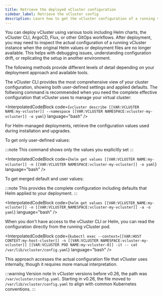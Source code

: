 ```yaml
---
title: Retrieve the deployed vCluster configuration
sidebar_label: Retrieve the vCluster config
description: Learn how to get the vCluster configuration of a running vCluster.
---
```




You can deploy vCluster using various tools including Helm charts, the vCluster CLI, ArgoCD, Flux, or other GitOps workflows. After deployment, you may need to inspect the actual configuration of a running vCluster instance when the original Helm values or deployment files are no longer available. This helps with debugging issues, understanding configuration drift, or replicating the setup in another environment.

The following methods provide different levels of detail depending on your deployment approach and available tools.

<Tabs>
<TabItem value="cli" label="vCluster CLI" default>

The vCluster CLI provides the most comprehensive view of your cluster configuration, showing both user-defined settings and applied defaults. The follwoing command is recommended when you need the complete effective configuration that vCluster uses to manage your virtual cluster:

<InterpolatedCodeBlock 
  code={`vcluster describe [[VAR:VCLUSTER NAME:my-vcluster]] --namespace [[VAR:VCLUSTER NAMESPACE:vcluster-my-vcluster]] -o yaml`}
  language="bash"
/>

</TabItem>
<TabItem value="helm" label="Helm">

For Helm-managed deployments, retrieve the configuration values used during installation and upgrades.

To get only user-defined values:

:::note
This command shows only the values you explicitly set
:::

<InterpolatedCodeBlock 
  code={`helm get values [[VAR:VCLUSTER NAME:my-vcluster]] -n [[VAR:VCLUSTER NAMESPACE:vcluster-my-vcluster]] -o yaml`}
  language="bash"
/>

To get merged default and user values:

:::note
This provides the complete configuration including defaults that Helm applied to your deployment.
:::

<InterpolatedCodeBlock 
  code={`helm get values [[VAR:VCLUSTER_NAME:my-vcluster]] -n [[VAR:VCLUSTER_NAMESPACE:vcluster-my-vcluster]] -a -o yaml`}
  language="bash"
/>

</TabItem>
<TabItem value="kubectl" label="kubectl">

When you don't have access to the vCluster CLI or Helm, you can read the configuration directly from the running vCluster pod.

<InterpolatedCodeBlock 
  code={`kubectl exec --context=[[VAR:HOST CONTEXT:my-host-cluster]] -n [[VAR:VCLUSTER NAMESPACE:vcluster-my-vcluster]] [[VAR:VCLUSTER POD NAME:my-vcluster-0]] -it -- cat /var/lib/vcluster/config.yaml`}
  language="bash"
/>

This approach accesses the actual configuration file that vCluster uses internally, though it requires more manual interpretation.

:::warning Version note
In vCluster versions before v0.26, the path was `/var/vcluster/config.yaml`. Starting in v0.26, the file moved to `/var/lib/vcluster/config.yaml` to align with common Kubernetes conventions.
:::

</TabItem>
</Tabs>
